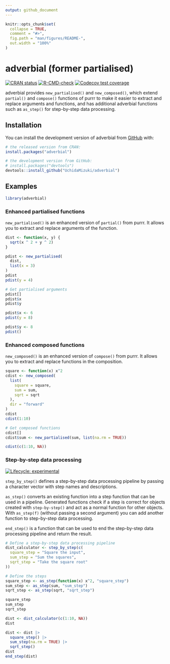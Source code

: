 ```yaml
---
output: github_document
---
```


<!-- README.md is generated from README.Rmd. Please edit that file -->

```r
knitr::opts_chunk$set(
  collapse = TRUE,
  comment = "#>",
  fig.path = "man/figures/README-",
  out.width = "100%"
)
```

# adverbial (former partialised)

<!-- badges: start -->
[![CRAN status](https://www.r-pkg.org/badges/version/adverbial)](https://CRAN.R-project.org/package=adverbial)
[![R-CMD-check](https://github.com/UchidaMizuki/adverbial/actions/workflows/R-CMD-check.yaml/badge.svg)](https://github.com/UchidaMizuki/adverbial/actions/workflows/R-CMD-check.yaml)
[![Codecov test coverage](https://codecov.io/gh/UchidaMizuki/adverbial/graph/badge.svg)](https://app.codecov.io/gh/UchidaMizuki/adverbial)
<!-- badges: end -->

adverbial provides `new_partialised()` and `new_composed()`, which extend 
`partial()` and `compose()` functions of purrr to make it easier to extract and 
replace arguments and functions, and has additional adverbial functions such as 
`as_step()` for step-by-step data processing.

## Installation

You can install the development version of adverbial from [GitHub](https://github.com/) with:

``` r
# the released version from CRAN:
install.packages("adverbial")

# the development version from GitHub:
# install.packages("devtools")
devtools::install_github("UchidaMizuki/adverbial")
```

## Examples

```r
library(adverbial)
```

### Enhanced partialised functions

`new_partialised()` is an enhanced version of `partial()` from purrr. 
It allows you to extract and replace arguments of the function.

```r
dist <- function(x, y) {
  sqrt(x ^ 2 + y ^ 2)
}

pdist <- new_partialised(
  dist,
  list(x = 3)
)
pdist
pdist(y = 4)

# Get partialised arguments
pdist[]
pdist$x
pdist$y

pdist$x <- 6
pdist(y = 8)

pdist$y <- 8
pdist()
```

### Enhanced composed functions

`new_composed()` is an enhanced version of `compose()` from purrr.
It allows you to extract and replace functions in the composition.

```r
square <- function(x) x^2
cdist <- new_composed(
  list(
    square = square,
    sum = sum,
    sqrt = sqrt
  ),
  dir = "forward"
)
cdist
cdist(1:10)

# Get composed functions
cdist[]
cdist$sum <- new_partialised(sum, list(na.rm = TRUE))

cdist(c(1:10, NA))
```

### Step-by-step data processing

[![Lifecycle: experimental](https://img.shields.io/badge/lifecycle-experimental-orange.svg)](https://lifecycle.r-lib.org/articles/stages.html#experimental)

`step_by_step()` defines a step-by-step data processing pipeline by passing a 
character vector with step names and descriptions.

`as_step()` converts an existing function into a step function that can be used 
in a pipeline.
Generated functions check if a step is correct for objects created with 
`step-by-step()` and act as a normal function for other objects.
With `as_step(f)` (without passing a second argument) you can add another 
function to step-by-step data processing.

`end_step()` is a function that can be used to end the step-by-step data
processing pipeline and return the result.

```r
# Define a step-by-step data processing pipeline
dist_calculator <- step_by_step(c(
  square_step = "Square the input",
  sum_step = "Sum the squares",
  sqrt_step = "Take the square root"
))

# Define the steps
square_step <- as_step(function(x) x^2, "square_step")
sum_step <- as_step(sum, "sum_step")
sqrt_step <- as_step(sqrt, "sqrt_step")

square_step
sum_step
sqrt_step

dist <- dist_calculator(c(1:10, NA))
dist

dist <- dist |> 
  square_step() |> 
  sum_step(na.rm = TRUE) |>
  sqrt_step()
dist
end_step(dist)
```
